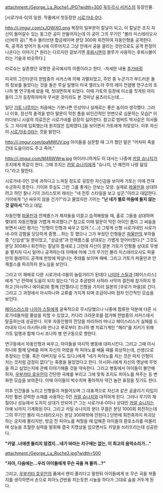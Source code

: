 attachment:/George_La_Roche1.JPG?width=300
[[꼭두각시 서커스]]의 등장인물.

[시로가네-0]의 일원. 작품에서 첫등장한 [[시로가네-0]]다.

http://i.imgur.com/xJOWiXO.png
복장의 일부분이 칼날이 되고, 이 칼날은 조지 자신이 들어갈수 있는 동그란 공이 만들어지는데 이 공이 그의 무기인 "볼라 미스테리오사(신비의 공)." 특수 몰리브덴 합금제이며 분당 300회 회전하여 자동인형을 공격한다. 즉, 공격과 방어가 동시에 이루어지고 그냥 안에서 공을 굴리는 것만으로도 공격 판정이 나온다는 이야기.[* 원리는 다르지만 겉보기엔 [[후뢰시맨]]의 블루가 사용하는 후뢰시볼이라는 기술과 비슷하다.]

라로슈는 실존했던 유명한 공곡예사의 이름이라고 한다. -자세한 내용 [[추가바람]]

미국의 그린타운이 한밤중의 서커스에 의해 괴멸되었고, 주민 중 누군가가 부드러운 돌의 정보를 들었다는 것을 들은 루실 일행이 미국 엘리노아 주의 레이 전염병 연구소의 조나하 병 연구동에 왔을 때, 첫대면하게 되었다. 이때 가토의 등장에 미소를 짓게된 아이들이 그가 등장하자마자 무서운 것이라도 본 것마냥 움츠러드는데....

일단 [[가토 나루미]]는 처음에는 기분나쁜 인상이나 실제로는 좋은 놈이라 생각했다. 그러나 이후, 정신적 충격을 받아 말문이 막힌 톰을 비인간적인 언변으로 심문하는 모습[* 이러다보니 시설의 의료진은 시로가네를 굉장히 싫어한다. 참고로 범버트 박사같은 의사들도 그 자리에 입회했는데 원치않은 입회였다.]을 보이면서 가토에게 처맞았다. 이후 자신이 [[시로가네-0]]라는 것을 밝힌다.

http://i.imgur.com/jpaMWUV.jpg
아이들을 심문할 때 그가 했던 말은 "어차피 죽을 건데 도움이라도 주고 죽어."

http://i.imgur.com/M46WWrw.jpg 
아이러니하게도 이 대사는 나중에  [[카알 슈나지]]가 조지에게 똑같이 한다. 그때 조지는 [[카알 슈나지]]에게 "슈나지, 넌 예전의 나랑 닮았다."라고 말한다.

시로가네-0인 것에 과하다고 느껴질 정도로 굉장한 자신감을 보이며 가토는 이에 전혀 수긍하지 못한다. 기이와 루실도 그런 그를 좋게는 안보는 모양. 실제로 [[파울만]]을 상대하려고 하던 찰나 기이 크리스토퍼 래쉬는 "네 전투 스타일을 보고 싶군."이라고 대답한다. 기이에게 "넌 싸우지 않을 건가?"라고 물었지만 기이는 '''"난 네가 별로 마음에 들지 않는 것 같아서."'''라고 대답.

자동인형 [[파울만]]과 안제름스가 제자들을 이끌고 습격해왔을 때, 홀로 그들을 상대하며 몇대의 자동인형을 가볍게 파괴했다.[* 참고로 이때 말문이 막힌 아이인 톰이 그 싸움을 보면서 내린 평가는 "인형이 인형과 싸우고 있어.".(...)] 그렇게 신형 시로가네인 시로가네-0의 강함을 당당하게 증명....하는 듯 했으나 그가 부쉈던 인형들은 [[파울만]]의 부하들 중 "신입생"일 뿐이었고, "상급생"과 안제름스를 상대로는 가볍게 얻어터졌다.[* 그것도 분당 300회나 회전하는 칼날의 틈새로.] 그런데 자신이 깔본 가토가 인형들 상대로 무쌍을 펼치자 다시 일어나 공격하는데 이때에 아예 그의 무기인 볼라 미스테리오사도 파울만의 블레이드 공격에 한방에 박살나는 추태를 보이며 패배. 그리고 가토가 파울만과 안제름스를 파괴하자 분노심을 보인다. 

그리고 이 패배로 다른 시로가네-0들의 놀림거리가 된데다 [[나이아 스틸]]과 [페이스리스]에게 "넌 전력에 도움이 되지 않는다."라고 추궁받아 사하라 사막의 결전에 참가하지 못하고 [아시하나 에이료]와 함께 [안젤리나] 인형을 가지러 일본의 [쿠로가 마을]로 간다. 그리고 그 과정에서 아시하나와 교류를 가지게 되며 조금이나마 점차 인간적인 모습을 보인다.

[[페이스리스]]와 [[나이아 스틸]]에게 굴욕적으로 무시당했으나 나중에 합류한 덕분에 다른 시로가네들처럼 몰살을 피할 수 있었고, 키다리 크라운호를 점거해 한밤중의 서커스에서 탈출하는데 성공한다. 이후 자동인형의 잔당을 처리하러 떠나고 페이스리스가 실체를 드러내자 다시 아시하나와 만나고 푸로부터 조나하 병 치료기계인 "해리"를 지키기 위해 가토 일행과 함께 다시 조나하 병 연구동으로 향한다.

연구동에서 자동인형과 싸우고, 아이들을 마지막 병동에 대피시킨다. 그리고 그때 아시하나와 함께 담배를 피며 자신의 어렸을 적 피아노를 배울 때를 회상하는데, 선생(으로 추정되는 인물. 혹은 아버지일 수도 있다.)에게 "네가 피아노를 치는 것은 마치 인형이 치는 것처럼 감정이 없다"는 혹평을 들었었다고 한다. 아시하나에게 자신의 옛날에 무엇을 하고 싶었는지에 관해 이야기해줄 것을 약속한다. 그리고 병동에서 아이들이 불안해하자, [[우부카타 호우안]]이 간단한 곡예를 부리고 그에 맞춰 조지도 피아노를 쳐주는 등 변화한 모습을 보여준다. 이때 아이들이 박수치며 좋아하자 약간 놀란 표정을 짓기도 한다.

이후 인간들을 노리고 인형들이 쳐들어오며 그 대표격으로 자신과 같은 공굴리기 타입이지만 훨씬 강력한 소재를 사용하는 0인 [[카알 슈나지]]와 대적하게 된다. 그러나 무기의 재질이나 성능에서 도저히 상대가 안되어 [* 그는 시로가네-0이나 상대인 [[카알 슈나지]]는 아예 뇌까지 기계화된 0다. 그리고 카일 슈나지의 분더 쿠겔은 분당 1000회 회전하는데 그의 무기인 볼라 미스테리오사는 분당 300회밖에 안된다.] 단번에 회전축까지 파괴당하는 궁지에 몰리지만, 방금 전 피아노를 쳐줬을 때 답해준 아이들의 환호소리를 떠올리며 성능을 초월한 실력을 발휘해 결국 치명상을 입으면서도 카알을 쓰러뜨리는데 성공한다. 


'''"카알..너에겐 들리지 않겠지...네가 바라는 지구에는 없는, 이 최고의 음악소리가..."'''


attachment:/George_La_Roche2.jpg?width=500

'''"자아, 다음에는...우리 아이들에게 무슨 곡을 쳐 줄까...?"'''

그리고, [[우부카타 호우안]]의 품에서 왠지 졸리다고 말한뒤 아이들에게 또 무슨 곡을 쳐줄지를 생각하면서 손으로 피아노건반을 치는듯한 시늉을 하다가 그대로 숨을 거두게 된다.
